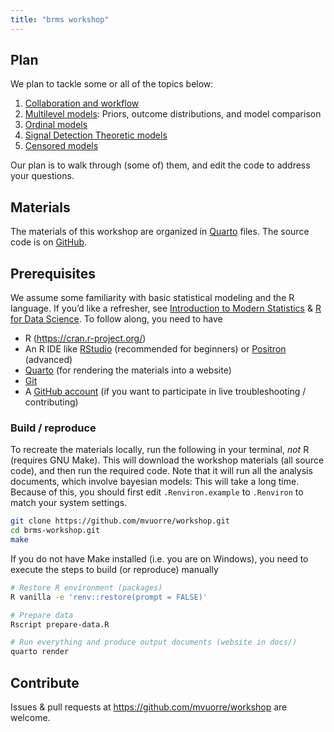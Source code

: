 ```yaml
---
title: "brms workshop"
---
```


## Plan

We plan to tackle some or all of the topics below:

1. [Collaboration and workflow](modules/workflow/index.qmd)
2. [Multilevel models](modules/models/index.qmd): Priors, outcome distributions, and model comparison
3. [Ordinal models](modules/ordinal/index.qmd)
4. [Signal Detection Theoretic models](modules/sdt/index.qmd)
5. [Censored models](modules/censored/index.qmd)

Our plan is to walk through (some of) them, and edit the code to address your questions. 

## Materials

The materials of this workshop are organized in [Quarto](https://quarto.org/) files. The source code is on [GitHub](https://github.com/mvuorre/workshop).

## Prerequisites

We assume some familiarity with basic statistical modeling and the R language. If you'd like a refresher, see [Introduction to Modern Statistics](https://openintro-ims.netlify.app/) & [R for Data Science](https://r4ds.hadley.nz/). To follow along, you need to have

- R (<https://cran.r-project.org/>)
- An R IDE like [RStudio](https://posit.co/download/rstudio-desktop/) (recommended for beginners) or [Positron](https://positron.posit.co/) (advanced)
- [Quarto](https://quarto.org/) (for rendering the materials into a website)
- [Git](https://happygitwithr.com/install-git)
- A [GitHub account](https://happygitwithr.com/github-acct) (if you want to participate in live troubleshooting / contributing)

### Build / reproduce

To recreate the materials locally, run the following in your terminal, *not* R (requires GNU Make). This will download the workshop materials (all source code), and then run the required code. Note that it will run all the analysis documents, which involve bayesian models: This will take a long time. Because of this, you should first edit `.Renviron.example` to `.Renviron` to match your system settings.

```bash
git clone https://github.com/mvuorre/workshop.git
cd brms-workshop.git
make
```

If you do not have Make installed (i.e. you are on Windows), you need to execute the steps to build (or reproduce) manually

```bash
# Restore R environment (packages)
R vanilla -e 'renv::restore(prompt = FALSE)'

# Prepare data
Rscript prepare-data.R

# Run everything and produce output documents (website in docs/)
quarto render
```

## Contribute

Issues & pull requests at <https://github.com/mvuorre/workshop> are welcome.
